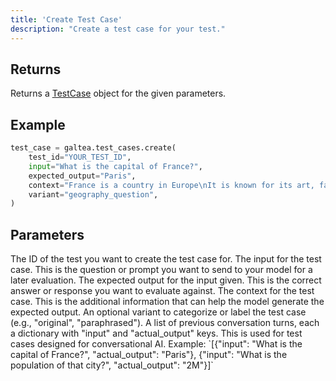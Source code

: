 ```yaml
---
title: 'Create Test Case'
description: "Create a test case for your test."
---
```


## Returns
Returns a [TestCase](/concepts/product/test/case) object for the given parameters.

## Example
```python
test_case = galtea.test_cases.create(
    test_id="YOUR_TEST_ID",
    input="What is the capital of France?",
    expected_output="Paris",
    context="France is a country in Europe\nIt is known for its art, fashion, and culture\nThe capital of France is Paris\nParis is known for its cafe culture and landmarks like the Eiffel Tower",
    variant="geography_question",
)
```

## Parameters
<ResponseField name="test_id" type="string" required>
  The ID of the test you want to create the test case for.
</ResponseField>
<ResponseField name="input" type="string" required>
  The input for the test case. This is the question or prompt you want to send to your model for a later evaluation.
</ResponseField>
<ResponseField name="expected_output" type="string" optional>
  The expected output for the input given. This is the correct answer or response you want to evaluate against.
</ResponseField>
<ResponseField name="context" type="string" optional>
  The context for the test case. This is the additional information that can help the model generate the expected output.
</ResponseField>
<ResponseField name="variant" type="string" optional>
  An optional variant to categorize or label the test case (e.g., "original", "paraphrased").
</ResponseField>
<ResponseField name="conversation_turns" type="list[dict[str, str]]" optional>
  A list of previous conversation turns, each a dictionary with "input" and "actual_output" keys. This is used for test cases designed for conversational AI.
  Example: `[{"input": "What is the capital of France?", "actual_output": "Paris"}, {"input": "What is the population of that city?", "actual_output": "2M"}]`
</ResponseField>

